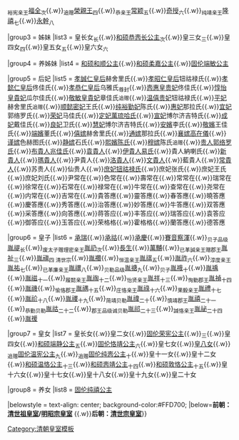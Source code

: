 {{Navbox
|name = 清圣祖皇室
|title = [[康熙帝|清圣祖]]皇室
|titlestyle = background-color:#FFD700;
|image =
|style = width:100%;text-align:center; 
|groupstyle = text-align:center; background-color:#FFD700;
|liststyle = text-align:center;
|state = {{{state<includeonly>|collapsed</includeonly>}}}
|group1 = 父母
|list1 = 世祖章皇帝[[顺治帝|福临]]{{ww}}[[孝康章皇后]]佟佳氏<sub>尊封</sub>

|group2 = 兄弟
|list2 = [[牛鈕]]<sub>长</sub>{{.w}}<sub>裕宪亲王</sub>[[福全 (清宗室)|福全]]<sub>次</sub>{{.w}}<sub>追赠</sub>[[榮親王]]<sub>四</sub>{{.w}}<sub>恭亲王</sub>[[常颖]]<sub>五</sub>{{.w}}[[奇授]]<sub>六</sub>{{.w}}<sub>纯靖亲王</sub>[[隆禧]]<sub>七</sub>{{.w}}[[永幹]]<sub>八</sub>

|group3 = 姊妹
|list3 = 皇长女<sub>长</sub>{{.w}}[[和硕恭悫长公主]]<sub>次</sub>{{.w}}皇三女<sub>三</sub>{{.w}}皇四女<sub>四</sub>{{.w}}皇五女<sub>五</sub>{{.w}}皇六女<sub>六</sub>

|group4 = 养姊妹
|list4 = [[和硕和顺公主]]{{.w}}[[和硕柔嘉公主]]{{.w}}[[固伦端敏公主]]

|group5 = 后妃
|list5 = [[孝誠仁皇后]]赫舍里氏{{.w}}[[孝昭仁皇后]]钮祜禄氏{{.w}}[[孝懿仁皇后]]佟佳氏{{.w}}[[孝恭仁皇后]]乌雅氏<sub>尊封</sub>{{.w}}[[悫惠皇贵妃]]佟佳氏{{.w}}[[惇怡皇貴妃]]瓜尔佳氏{{.w}}[[敬敏皇貴妃]]章佳氏<small>追赠</small>{{.w}}[[温僖贵妃]]钮祜禄氏{{.w}}[[平妃 (康熙帝)|平妃]]赫舍里氏<small>追赠</small>{{.w}}[[順懿密太妃|顺懿密妃]]王氏{{.w}}[[純裕勤太妃|纯裕勤妃]]陈氏{{.w}}[[惠妃 (康熙帝)|惠妃]]那拉氏{{.w}}[[宜妃 (康熙帝)|宜妃]]郭络罗氏{{.w}}[[荣妃 (康熙帝)|荣妃]]马佳氏{{.w}}[[定妃萬琉哈氏]]{{.w}}[[宣妃]]博尔济吉特氏{{.w}}[[成妃 (康熙帝)|成妃]]戴佳氏{{.w}}[[良妃 (康熙帝)|良妃]]卫氏{{.w}}[[慧妃 (康熙帝)|慧妃]]博尔济吉特氏{{.w}}[[安嫔 (康熙帝)|安嬪]]李氏{{.w}}[[敬嫔 (康熙帝)|敬嬪]]王佳氏{{.w}}[[端嬪]]董氏{{.w}}[[僖嫔 (康熙帝)|僖嫔]]赫舍里氏{{.w}}[[通嫔]]那拉氏{{.w}}[[高襄嫔|襄嫔高在儀]]{{.w}}[[谨嫔]]色赫图氏{{.w}}[[静嫔 (康熙帝)|静嫔]]石氏{{.w}}[[熙嬪陈氏]]{{.w}}[[穆嫔]]陈氏<small>追赠</small>{{.w}}[[贵人郭络罗氏]]{{.w}}[[布貴人|布貴人兆佳氏]]{{.w}}[[袁貴人 (清聖祖)|袁貴人]]{{.w}}[[伊貴人易氏]]{{.w}}貴人納喇氏{{.w}}[[新貴人 (清聖祖)|新貴人]]{{.w}}[[瑪貴人]]{{.w}}尹貴人{{.w}}[[洛貴人]]{{.w}}[[文貴人]]{{.w}}藍貴人{{.w}}[[常貴人]]{{.w}}苏贵人{{.w}}仙贵人{{.w}}[[庶妃鈕祜祿氏 (清聖祖)|庶妃钮祜禄氏]]{{.w}}庶妃张氏{{.w}}庶妃王氏{{.w}}庶妃刘氏{{.w}}尹常在{{.w}}色常在{{.w}}壽常在{{.w}}常常在{{.w}}瑞常在{{.w}}徐常在{{.w}}石常在{{.w}}禄常在{{.w}}牛常在{{.w}}查常在{{.w}}尧常在{{.w}}内常在{{.w}}吉常在{{.w}}貴答應{{.w}}靈答應{{.w}}春答應{{.w}}曉答應{{.w}}慶答應{{.w}}秀答應{{.w}}治答應{{.w}}妙答應{{.w}}牛答應{{.w}}双答應{{.w}}采答應{{.w}}向答應{{.w}}蒋答应{{.w}}丰答应{{.w}}瑞答应{{.w}}袁答应{{.w}}御答应{{.w}}玉答应{{.w}}荣格格{{.w}}霍格格{{.w}}蘭答應{{.w}}德答應

|group6 = 皇子
|list6 = [[承瑞]]{{.w}}[[承祜]]{{.w}}[[承慶]]{{.w}}[[賽音察渾]]{{.w}}<sub>贝子品级</sub>[[允禔|胤禔]]<sub>长</sub>{{.w}}<sub>废太子赠理密亲王</sub>[[允礽|胤礽]]<sub>次</sub>{{.w}}[[長生 (清朝)|長生]]{{.w}}[[萬黼]]{{.w}}<sub>已革誠亲王赠郡王</sub>[[允祉|胤祉]]<sub>三</sub>{{.w}}[[雍正帝|胤禛]]<sub>四 清世宗</sub>{{.w}}[[胤禶]]{{.w}}<sub>恒温亲王</sub>[[允祺|胤祺]]<sub>五</sub>{{.w}}[[允祚|胤祚]]<sub>六</sub>{{.w}}<sub>淳度亲王</sub>[[允祐|胤祐]]<sub>七</sub>{{.w}}<sub>已革廉亲王</sub>[[允禩|胤禩]]<sub>八</sub>{{.w}}<sub>贝勒品级</sub>[[允禟|胤禟]]<sub>九</sub>{{.w}}<sub>贝子</sub>[[允䄉|胤䄉]]<sub>十</sub>{{.w}}[[胤䄔]]{{.w}}[[允禌|胤禌]]<sub>十一</sub>{{.w}}<sub>履懿亲王</sub>[[允祹|胤祹]]<sub>十二</sub>{{.w}}<sub>怡贤亲王</sub>[[胤祥]]<sub>十三</sub>{{.w}}<sub>恂勤郡王</sub>[[允禵|胤禎]]<sub>十四</sub>{{.w}}[[胤禨]]{{.w}}<sub>愉恪郡王</sub>[[允禑|胤禑]]<sub>十五</sub>{{.w}}<sub>庄恪亲王</sub>[[允祿|胤祿]]<sub>十六</sub>{{.w}}<sub>果毅亲王</sub>[[允禮|胤禮]]<sub>十七</sub>{{.w}}[[胤祄]]<sub>十八</sub>{{.w}}[[胤禝]]<sub>十九</sub>{{.w}}<sub>简靖贝勒</sub>[[允禕|胤禕]]<sub>二十</sub>{{.w}}<sub>慎靖郡王</sub>[[允禧|胤禧]]<sub>二十一</sub>{{.w}}<sub>恭勤贝勒</sub>[[允祜|胤祜]]<sub>二十二</sub>{{.w}}<sub>郡王品级诚贝勒</sub>[[允祁|胤祁]]<sub>二十三</sub>{{.w}}<sub>諴恪亲王</sub>[[允祕|胤祕]]<sub>二十四</sub>{{.w}}[[胤禐]]

|group7 = 皇女
|list7 = 皇长女{{.w}}皇二女{{.w}}[[固伦荣宪公主]]{{.w}}<sub>三</sub>{{.w}}皇四女{{.w}}[[和硕端静公主]]<sub>五</sub>{{.w}}[[固伦恪靖公主]]<sub>六</sub>{{.w}}皇七女{{.w}}[[皇八女 (康熙帝)|皇八女]]{{.w}}<sub>追赠</sub>[[固伦温宪公主]]<sub>九</sub>{{.w}}<sub>追赠</sub>[[固伦纯悫公主]]<sub>十</sub>{{.w}}皇十一女{{.w}}皇十二女{{.w}}[[和硕温恪公主]]<sub>十三</sub>{{.w}}[[和硕悫靖公主]]<sub>十四</sub>{{.w}}[[和硕敦恪公主]]<sub>十五</sub>{{.w}}皇十六女{{.w}}皇十七女{{.w}}皇十八女{{.w}}皇十九女{{.w}}皇二十女

|group8 = 养女
|list8 = [[固伦纯禧公主]]

|belowstyle = text-align: center; background-color:#FFD700;
|below='''前朝：[[Template:清世祖皇室|清世祖皇室]]/[[Template:明昭宗皇室|明昭宗皇室]]''' {{.w}}'''后朝：[[Template:清世宗皇室|清世宗皇室]]'''}}

<noinclude>
[[Category:清朝皇室模板]]
</noinclude>